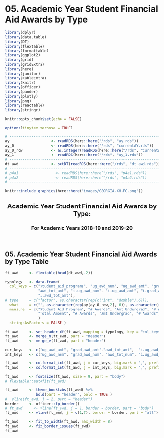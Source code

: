 # 05. Academic Year Student Financial Aid Awards by Type

```r
library(dplyr)
library(data.table)
library(DT)
library(flextable)
library(formattable)
library(ggplot2)
library(grid)
library(gridExtra)
library(here)
library(janitor)
library(kableExtra)
library(knitr)
library(officer)
library(pander)
library(plotly)
library(png)
library(reactable)
library(stringr)
```

```r
knitr::opts_chunk$set(echo = FALSE)
```

```r
options(tinytex.verbose = TRUE)
```

```r
# ------------------------------------------------------------------------------
ay                   <- readRDS(here::here("/rds", "ay.rds"))
ay_0                 <- readRDS(here::here("/rds", "currentAY.rds"))
ay_0_row             <- as.integer(readRDS(here::here("/rds", "currentAY_row.rds")))
ay_1                 <- readRDS(here::here("/rds", "ay_1.rds"))
# ------------------------------------------------------------------------------
dt_awd               <- setDT(readRDS(here::here("/rds", "dt_awd.rds")))
# ------------------------------------------------------------------------------
# p4a1                 <- readRDS(here::here("/rds", "p4a1.rds"))
# p4a2                 <- readRDS(here::here("/rds", "p4a2.rds"))
# ------------------------------------------------------------------------------
```

```r
knitr::include_graphics(here::here('images/GEORGIA-XH-FC.png'))
```

<h2><center><b>Academic Year Student Financial Aid Awards by Type:</b></center></h2>
<h3><center><b>For Academic Years 2018-19 and 2019-20</b></center></h3>
<br>
<!-- ## For Academic Years 2018-19 and 2017-18 -->

\newpage
\blandscape

## 05. Academic Year Student Financial Aid Awards by Type Table
```r
ft_awd     <- flextable(head(dt_awd,-2))

typology   <- data.frame(
  col_keys = c("student_aid_programs", "ug_awd_num", "ug_awd_amt", "grad_awd_num", "grad_awd_amt", "awd_tot_num", 
               "awd_tot_amt", "i.ug_awd_num", "i.ug_awd_amt", "i.grad_awd_num", "i.grad_awd_amt", "i.awd_tot_num",
               "i.awd_tot_amt"),
# type     = c("factor", as.character(rep(c("int", "double"),6))),
  what     = c("", as.character(rep(ay[ay_0_row,2], 6)), as.character(rep(ay[ay_0_row - 1,2], 6))),
  measure  = c("Student Aid Program", "# Awards", "Amt Undergrad", "# Awards", "Amt Undergrad", "Total # Awards",
               "Total Amount", "# Awards", "Amt Undergrad", "# Awards", "Amt Undergrad", "Total # Awards", "Total Amount"
               ),
  stringsAsFactors = FALSE )

ft_awd     <- set_header_df(ft_awd, mapping = typology, key = "col_keys" )
ft_awd     <- merge_h(ft_awd, part = "header")
ft_awd     <- merge_v(ft_awd, part = "header")

cur_keys   <- c("ug_awd_amt", "grad_awd_amt","awd_tot_amt",  "i.ug_awd_amt", "i.grad_awd_amt", "i.awd_tot_amt")
int_keys   <- c("ug_awd_num", "grad_awd_num", "awd_tot_num", "i.ug_awd_num", "i.grad_awd_num", "i.awd_tot_num")

ft_awd     <- colformat_int(ft_awd, j = cur_keys, big.mark = ",", prefix = "$")
ft_awd     <- colformat_int(ft_awd, j = int_keys, big.mark = ",", prefix = "")

ft_awd     <- fontsize(ft_awd, size = 9, part = "body")
# flextable::autofit(ft_awd)

ft_awd     <- theme_booktabs(ft_awd) %>%
              bold(part = "header", bold = TRUE )
#  vline(ft_awd, j = 2, part = "header")
border     <- officer::fp_border()
# ft_awd     <- vline(ft_awd, j = 1, border = border, part = "body")
ft_awd     <- vline(ft_awd, j = c(1,7), border = border, part = "all")

ft_awd     <- fit_to_width(ft_awd, max_width = 8)
ft_awd     <- fix_border_issues(ft_awd)
ft_awd
```
\elandscape

```{=openxml}
<w:p><w:r><w:br w:type="page"/></w:r></w:p>
```